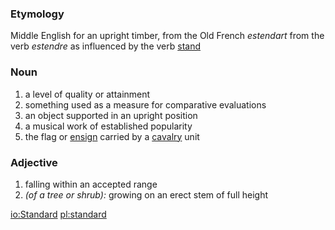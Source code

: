 ===Etymology===
Middle English for an upright timber, from the Old French ''estendart'' from the verb ''estendre'' as influenced by the verb [[stand]]
===Noun===
#a level of quality or attainment
#something used as a measure for comparative evaluations
#an object supported in an upright position
#a musical work of established popularity
#the flag or [[ensign]] carried by a [[cavalry]] unit

===Adjective===
#falling within an accepted range
#''(of a tree or shrub):'' growing on an erect stem of full height

[[io:Standard]]
[[pl:standard]]